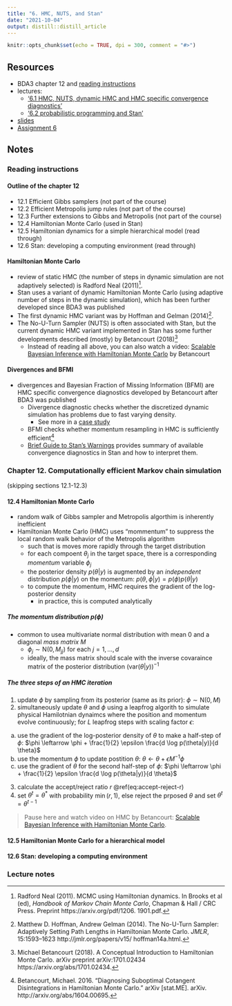 ```yaml
---
title: "6. HMC, NUTS, and Stan"
date: "2021-10-04"
output: distill::distill_article
---
```


```r
knitr::opts_chunk$set(echo = TRUE, dpi = 300, comment = "#>")
```

## Resources

- BDA3 chapter 12 and [reading instructions](../reading-instructions/BDA3_ch12_reading-instructions.pdf)
- lectures:
  - ['6.1 HMC, NUTS, dynamic HMC and HMC specific convergence diagnostics'](https://aalto.cloud.panopto.eu/Panopto/Pages/Viewer.aspx?id=1744f6a0-84d3-4218-8a86-aae600ba7e84)
  - ['6.2 probabilistic programming and Stan'](https://aalto.cloud.panopto.eu/Panopto/Pages/Viewer.aspx?id=e60ba1a9-f752-4b0a-88c6-aae600caa61a)
- [slides](../slides/slides_ch12.pdf)
- [Assignment 6](assignments/assignment-06.pdf)

## Notes

### Reading instructions

#### Outline of the chapter 12

- 12.1 Efficient Gibbs samplers (not part of the course)
- 12.2 Efficient Metropolis jump rules (not part of the course)
- 12.3 Further extensions to Gibbs and Metropolis (not part of the course)
- 12.4 Hamiltonian Monte Carlo (used in Stan)
- 12.5 Hamiltonian dynamics for a simple hierarchical model (read through)
- 12.6 Stan: developing a computing environment (read through)

#### Hamiltonian Monte Carlo
- review of static HMC (the number of steps in dynamic simulation are not adaptively selected) is Radford Neal (2011)[^1].
- Stan uses a variant of dynamic Hamiltonian Monte Carlo (using adaptive number of steps in the dynamic simulation), which has been further developed since BDA3 was published
- The first dynamic HMC variant was by Hoffman and Gelman (2014)[^2].
- The No-U-Turn Sampler (NUTS) is often associated with Stan, but the current dynamic HMC variant implemented in Stan has some further developments described (mostly) by Betancourt (2018)[^3]
  - Instead of reading all above, you can also watch a video: [Scalable Bayesian Inference with Hamiltonian Monte Carlo](https://wwwyoutube.com/watch?v=jUSZboSq1zg) by Betancourt

[^1]: Radford Neal (2011). MCMC using Hamiltonian dynamics. In Brooks et al (ed), *Handbook of Markov Chain Monte Carlo*, Chapman & Hall / CRC Press. Preprint https://arxiv.org/pdf/1206. 1901.pdf.
[^2]: Matthew D. Hoffman, Andrew Gelman (2014). The No-U-Turn Sampler: Adaptively Setting Path Lengths in Hamiltonian Monte Carlo. *JMLR*, 15:1593–1623 http://jmlr.org/papers/v15/ hoffman14a.html.
[^3]: Michael Betancourt (2018). A Conceptual Introduction to Hamiltonian Monte Carlo. arXiv preprint arXiv:1701.02434 https://arxiv.org/abs/1701.02434.

#### Divergences and BFMI

- divergences and Bayesian Fraction of Missing Information (BFMI) are HMC specific convergence diagnostics developed by Betancourt after BDA3 was published
  - Divergence diagnostic checks whether the discretized dynamic simulation has problems due to fast varying density.
    - See more in a [case study](http://mc-stan.org/users/documentation/case-studies/divergences_and_bias.html)
  - BFMI checks whether momentum resampling in HMC is sufficiently efficient[^4]
  - [Brief Guide to Stan’s Warnings](https://mc-stan.org/misc/warnings.html) provides summary of available convergence diagnostics in Stan and how to interpret them.

[^4]: Betancourt, Michael. 2016. “Diagnosing Suboptimal Cotangent Disintegrations in Hamiltonian Monte Carlo.” arXiv [stat.ME]. arXiv. http://arxiv.org/abs/1604.00695.

### Chapter 12. Computationally efficient Markov chain simulation

(skipping sections 12.1-12.3)

#### 12.4 Hamiltonian Monte Carlo

- random walk of Gibbs sampler and Metropolis algorthim is inherently inefficient
- Hamiltonian Monte Carlo (HMC) uses "mommentum" to suppress the local random walk behavior of the Metropolis algorithm
  - such that is moves more rapidly through the target distribution
  - for each compoent $\theta_j$ in the target space, there is a corresponding *momentum* variable $\phi_j$
  - the posterior density $p(\theta|y)$ is augmented by an *independent* distribution $p(\phi|y)$ on the momentum: $p(\theta, \phi | y) = p(\phi) p(\theta | y)$
  - to compute the momentum, HMC requires the gradient of the log-posterior density
    - in practice, this is computed analytically

##### The momentum distribution $p(\phi)$

- common to usea multivariate normal distribution with mean 0 and a diagonal *mass matrix* $M$
  - $\phi_j \sim \text{N}(0, M_{jj})$ for each $j = 1, \dots, d$
  - ideally, the mass matrix should scale with the inverse covaraince matrix of the posterior distribution $(\text{var}(\theta|y))^{-1}$

##### The three steps of an HMC iteration

1. update $\phi$ by sampling from its posterior (same as its prior): $\phi \sim \text{N}(0, M)$
2. simultaneously update $\theta$ and $\phi$ using a leapfrog algorith to simulate physical Hamilotnian dynaimcs where the position and momentum evolve continuously; for $L$ leapfrog steps with scaling factor $\epsilon$:
  a. use the gradient of the log-posterior density of $\theta$ to make a half-step of $\phi$: $\phi \leftarrow \phi + \frac{1}{2} \epsilon \frac{d \log p(\theta|y)}{d \theta}$
  b. use the momentum $\phi$ to update postition $\theta$: $\theta \leftarrow \theta + \epsilon M^{-1} \phi$
  c. use the gradient of $\theta$ for the second half-step of $\phi$: $\phi \leftarrow \phi + \frac{1}{2} \epsilon \frac{d \log p(\theta|y)}{d \theta}$
3. calculate the accept/reject ratio $r$ \@ref(eq:accept-reject-r)
4. set $\theta^t = \theta^*$ with probability $\min(r, 1)$, else reject the prposed $\theta$ and set $\theta^t = \theta^{t-1}$

\begin{equation}
  r
    = \frac{p(\theta^*, \phi^* | y)}{p(\theta^{t-1}, \phi^{t-1} | y)}
    = \frac{p(\theta^*|y) p(\phi^*)}{p(\theta^{t-1}|y) p(\phi^{t-1})}
  (\#eq:accept-reject-r)
\end{equation}

> Pause here and watch video on HMC by Betancourt: [Scalable Bayesian Inference with Hamiltonian Monte Carlo](https://youtu.be/jUSZboSq1zg).

#### 12.5 Hamiltonian Monte Carlo for a hierarchical model




#### 12.6 Stan: developing a computing environment



### Lecture notes
